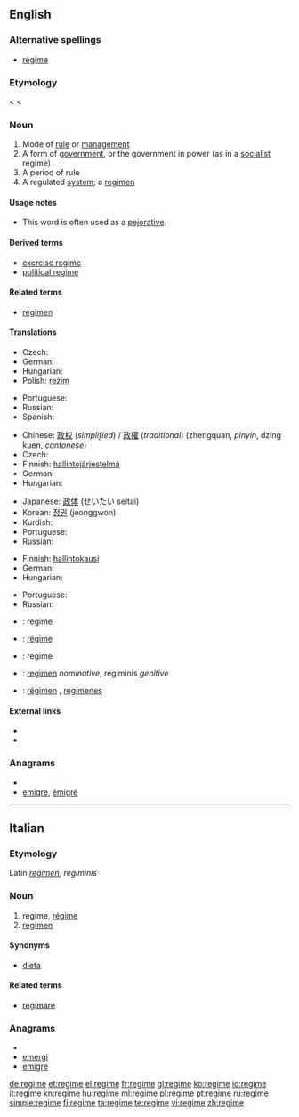 {{also|Regime|régime}}
==English==
{{wikipedia}}

===Alternative spellings===
* [[régime]]

===Etymology===
< {{etyl|fr}} {{term|régime}} < {{etyl|la}} {{term|regimen||direction, government}}

===Noun===
{{en-noun}}

# Mode of [[rule]] or [[management]]
# A form of [[government]], or the government in power (as in a [[socialist]] regime)
# A period of rule
# A regulated [[system]]; a [[regimen]]

====Usage notes====
* This word is often used as a [[pejorative]].

====Derived terms====
* [[exercise regime]]
* [[political regime]]

====Related terms====
* [[regimen]]

====Translations====
{{trans-top|mode of rule or management}}
* Czech: {{t-|cs|režim|m}}
* German: {{t+|de|Regime|n}}
* Hungarian: {{t-|hu|rezsim}}
* Polish: [[reżim]] {{m}}
{{trans-mid}}
* Portuguese: {{t+|pt|regime|m}}
* Russian: {{t+|ru|режим|m|tr=r'ežím}}
* Spanish: {{t+|es|régimen|m}}
{{trans-bottom}}

{{trans-top|form of government}}
* Chinese: [[政权]] (''simplified'') / [[政權]] (''traditional'') (zhengquan, ''pinyin'', dzing kuen, ''cantonese'')
* Czech: {{t-|cs|režim|m}}
* Finnish: [[hallintojärjestelmä]]
* German: {{t+|de|Regime|n}}
* Hungarian: {{t-|hu|rezsim}}
{{trans-mid}}
* Japanese: [[政体]] (せいたい seitai)
* Korean: [[정권]] (jeonggwon)
* Kurdish: {{ku-Arab|[[ڕژێم]]}}
* Portuguese: {{t+|pt|regime|m}}
* Russian: {{t+|ru|режим|m|tr=r'ežím}}
{{trans-bottom}}

{{trans-top|period of rule}}
* Finnish: [[hallintokausi]]
* German: {{t+|de|Regime|n}}
* Hungarian: {{t-|hu|rezsim}}
{{trans-mid}}
* Portuguese: {{t+|pt|regime|m}}
* Russian: {{t+|ru|режим|m|tr=r'ežím}}
{{trans-bottom}}

{{checktrans-top}}
* {{ttbc|Dutch}}: regime
* {{ttbc|French}}: [[régime]]
* {{ttbc|Italian}}: regime
{{trans-mid}}
* {{ttbc|Latin}}: [[regimen]] ''nominative'', regiminis ''genitive''
* {{ttbc|Spanish}}: [[régimen]] {{m|s}}, [[regímenes]] {{m|p}}
{{trans-bottom}}

====External links====
* {{R:Webster 1913}}
* {{R:Century 1911}}

===Anagrams===
* {{alphagram|eegimr}}
* [[emigre#English|emigre]], [[émigré#English|émigré]]

----

==Italian==

===Etymology===
Latin ''[[regimen]], regiminis''

===Noun===
{{it-noun|regim|m|e|i}}

# regime, [[régime]]
# [[regimen]]

====Synonyms====
* [[dieta]]

====Related terms====
* [[regimare]]

===Anagrams===
* {{alphagram|eegimr}}
* [[emergi#Italian|emergi]]
* [[emigre#Italian|emigre]]

[[de:regime]]
[[et:regime]]
[[el:regime]]
[[fr:regime]]
[[gl:regime]]
[[ko:regime]]
[[io:regime]]
[[it:regime]]
[[kn:regime]]
[[hu:regime]]
[[ml:regime]]
[[pl:regime]]
[[pt:regime]]
[[ru:regime]]
[[simple:regime]]
[[fi:regime]]
[[ta:regime]]
[[te:regime]]
[[vi:regime]]
[[zh:regime]]